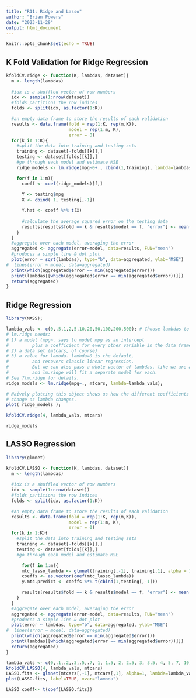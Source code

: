 ---
title: "R11: Ridge and Lasso"
author: "Brian Powers"
date: "2023-11-29"
output: html_document
---

```{r setup, include=FALSE}
knitr::opts_chunk$set(echo = TRUE)
```

## K Fold Validation for Ridge Regression

```{r}
kfoldCV.ridge <- function(K, lambdas, dataset){
  m <- length(lambdas)
  
  #idx is a shuffled vector of row numbers
  idx <- sample(1:nrow(dataset))
  #folds partitions the row indices
  folds <- split(idx, as.factor(1:K))

  #an empty data frame to store the results of each validation
  results <- data.frame(fold = rep(1:K, rep(m,K)),
                        model = rep(1:m, K),
                        error = 0)    
  for(k in 1:K){
    #split the data into training and testing sets
    training <- dataset[-folds[[k]],]
    testing <- dataset[folds[[k]],]
    #go through each model and estimate MSE
    ridge_models <- lm.ridge(mpg~0+., cbind(1,training), lambda=lambdas, Inter=TRUE);

    for(f in 1:m){
      coeff <- coef(ridge_models)[f,]
      
      Y <- testing$mpg 
      X <- cbind( 1, testing[,-1])

      Y.hat <- coeff %*% t(X)
            
      #calculate the average squared error on the testing data
      results[results$fold == k & results$model == f, "error"] <- mean((Y-Y.hat)^2)
    }
  }
  #aggregate over each model, averaging the error
  aggregated <- aggregate(error~model, data=results, FUN="mean")
  #produces a simple line & dot plot
  plot(error ~ sqrt(lambdas), type="b", data=aggregated, ylab="MSE")
#  lines(error ~ model, data=aggregated)
  print(which(aggregated$error == min(aggregated$error)))
  print(lambdas[[which(aggregated$error == min(aggregated$error))]])
  return(aggregated)
}

```


## Ridge Regression

```{r}
library(MASS);

lambda_vals <- c(0,.5,1,2,5,10,20,50,100,200,500); # Choose lambdas to try.
# lm.ridge needs:
# 1) a model (mpg~. says to model mpg as an intercept
#         plus a coefficient for every other variable in the data frame)
# 2) a data set (mtcars, of course)
# 3) a value for lambda. lambda=0 is the default,
#         and recovers classic linear regression.
#         But we can also pass a whole vector of lambdas, like we are about to do,
#         and lm.ridge will fit a separate model for each.
# See ?lm.ridge for details.
ridge_models <- lm.ridge(mpg~., mtcars, lambda=lambda_vals);

# Naively plotting this object shows us how the different coefficients
# change as lambda changes.
plot( ridge_models );

kfoldCV.ridge(4, lambda_vals, mtcars)
```

```{r}
ridge_models

```


## LASSO Regression


```{r}
library(glmnet)

kfoldCV.LASSO <- function(K, lambdas, dataset){
  m <- length(lambdas)
  
  #idx is a shuffled vector of row numbers
  idx <- sample(1:nrow(dataset))
  #folds partitions the row indices
  folds <- split(idx, as.factor(1:K))

  #an empty data frame to store the results of each validation
  results <- data.frame(fold = rep(1:K, rep(m,K)),
                        model = rep(1:m, K),
                        error = 0)    
  for(k in 1:K){
    #split the data into training and testing sets
    training <- dataset[-folds[[k]],]
    testing <- dataset[folds[[k]],]
    #go through each model and estimate MSE

      for(f in 1:m){
      mtc_lasso_lambda <- glmnet(training[,-1], training[,1], alpha = 1, lambda=lambdas[f]);
      coeffs <- as.vector(coef(mtc_lasso_lambda))
      y.mtc.predict <- coeffs %*% t(cbind(1,testing[,-1]))

      results[results$fold == k & results$model == f, "error"] <- mean((y.mtc.predict-testing[,1])^2)
    }
  }
  #aggregate over each model, averaging the error
  aggregated <- aggregate(error~model, data=results, FUN="mean")
  #produces a simple line & dot plot
  plot(error ~ lambdas, type="b", data=aggregated, ylab="MSE")
#  lines(error ~ model, data=aggregated)
  print(which(aggregated$error == min(aggregated$error)))
  print(lambdas[[which(aggregated$error == min(aggregated$error))]])
  return(aggregated)
}

lambda_vals <- c(0,.1,.2,.3,.5,.7, 1, 1.5, 2, 2.5, 3, 3.5, 4, 5, 7, 10)
kfoldCV.LASSO(4, lambda_vals, mtcars)
LASSO.fits <- glmnet(mtcars[,-1], mtcars[,1], alpha=1, lambda=lambda_vals)
plot(LASSO.fits, label=TRUE, xvar="lambda")

LASSO_coeff<- t(coef(LASSO.fits))
```

```{r}



```